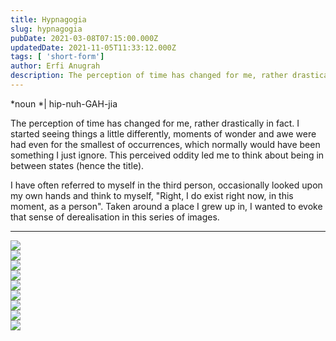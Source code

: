 ```yaml
---
title: Hypnagogia
slug: hypnagogia
pubDate: 2021-03-08T07:15:00.000Z
updatedDate: 2021-11-05T11:33:12.000Z
tags: [ 'short-form']
author: Erfi Anugrah
description: The perception of time has changed for me, rather drastically in fact. I started seeing things a little bit differently, moments of wonder and awe was had even for the smallest of occurences, which normally would have been something I just ignore.
---
```


*noun *| hip-nuh-GAH-jia

The perception of time has changed for me, rather drastically in fact. I started seeing things a little differently, moments of wonder and awe were had even for the smallest of occurrences, which normally would have been something I just ignore. This perceived oddity led me to think about being in between states (hence the title).

I have often referred to myself in the third person, occasionally looked upon my own hands and think to myself, "Right, I do exist right now, in this moment, as a person". Taken around a place I grew up in, I wanted to evoke that sense of derealisation in this series of images.

---
<div class="grid grid-cols-1 sm:grid-cols-2 md:grid-cols-3 lg:grid-cols-4 gap-4">
    <div class="col-span-1">
        <a href ="https://erfianugrah.com/content/images/2021/08/000705280008.jpg"  data-fslightbox="gallery">
            <img src="https://erfianugrah.com/content/images/2021/08/000705280008.jpg" />
        </a>
    </div>
    <div class="col-span-1">
        <a href ="https://erfianugrah.com/content/images/2021/08/000705250005.jpg"  data-fslightbox="gallery">
            <img src="https://erfianugrah.com/content/images/2021/08/000705250005.jpg" />
        </a>
    </div>
    <div class="col-span-1">
        <a href ="https://erfianugrah.com/content/images/2021/08/000705260007.jpg"  data-fslightbox="gallery">
            <img src="https://erfianugrah.com/content/images/2021/08/000705260007.jpg" />
        </a>
    </div>
    <div class="col-span-1">
        <a href ="https://erfianugrah.com/content/images/2021/08/000705260008.jpg"  data-fslightbox="gallery">
            <img src="https://erfianugrah.com/content/images/2021/08/000705260008.jpg" />
        </a>
    </div>
    <div class="col-span-1">
        <a href ="https://erfianugrah.com/content/images/2021/08/000705270006.jpg"  data-fslightbox="gallery">
            <img src="https://erfianugrah.com/content/images/2021/08/000705270006.jpg" />
        </a>
    </div>
    <div class="col-span-1">
        <a href ="https://erfianugrah.com/content/images/2021/08/000705270009-2.jpg"  data-fslightbox="gallery">
            <img src="https://erfianugrah.com/content/images/2021/08/000705270009-2.jpg" />
        </a>
    </div>
    <div class="col-span-1">
        <a href ="https://erfianugrah.com/content/images/2021/08/000705280003-1.jpg"  data-fslightbox="gallery">
            <img src="https://erfianugrah.com/content/images/2021/08/000705280003-1.jpg" />
        </a>
    </div>
    <div class="col-span-1">
        <a href ="https://erfianugrah.com/content/images/2021/08/000705280004-1.jpg"  data-fslightbox="gallery">
            <img src="https://erfianugrah.com/content/images/2021/08/000705280004-1.jpg" />
        </a>
    </div>
    <div class="col-span-1">
        <a href ="https://erfianugrah.com/content/images/2021/08/000705280008-1.jpg"  data-fslightbox="gallery">
            <img src="https://erfianugrah.com/content/images/2021/08/000705280008-1.jpg" />
        </a>
    </div>
</div>